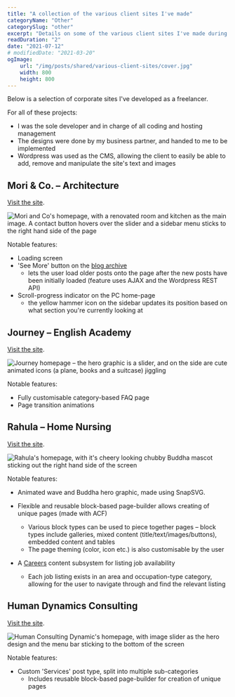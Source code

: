```yaml
---
title: "A collection of the various client sites I've made"
categoryName: "Other"
categorySlug: "other"
excerpt: "Details on some of the various client sites I've made during my time freelancing. This article includes some of the details about those sites, like links, screenshots and features included."
readDuration: "2"
date: "2021-07-12"
# modifiedDate: "2021-03-20"
ogImage:
    url: "/img/posts/shared/various-client-sites/cover.jpg"
    width: 800
    height: 800
---
```


Below is a selection of corporate sites I've developed as a freelancer.

For all of these projects:

-   I was the sole developer and in charge of all coding and hosting management
-   The designs were done by my business partner, and handed to me to be implemented
-   Wordpress was used as the CMS, allowing the client to easily be able to add, remove and manipulate the site's text and images

## Mori & Co. – Architecture

[Visit the site](https://mori-and-co.jp/).

![Mori and Co's homepage, with a renovated room and kitchen as the main image. A contact button hovers over the slider and a sidebar menu sticks to the right hand side of the page](https://mori-and-co.jp/wp-content/uploads/2021/07/og-image2.jpg)

Notable features:

-   Loading screen
-   'See More' button on the [blog archive](https://mori-and-co.jp/blog/)
    -   lets the user load older posts onto the page after the new posts have been initially loaded (feature uses AJAX and the Wordpress REST API)
-   Scroll-progress indicator on the PC home-page
    -   the yellow hammer icon on the sidebar updates its position based on what section you're currently looking at

## Journey – English Academy

[Visit the site](https://journey-academy.jp/).

![Journey homepage – the hero graphic is a slider, and on the side are cute animated icons (a plane, books and a suitcase) jiggling](https://journey-academy.jp/wp-content/uploads/2021/04/og-image.jpg)

Notable features:

-   Fully customisable category-based FAQ page
-   Page transition animations

## Rahula – Home Nursing

[Visit the site](https://rahula.co.jp/).

![Rahula's homepage, with it's cheery looking chubby Buddha mascot sticking out the right hand side of the screen](https://rahula.co.jp/wp-content/uploads/2021/04/rahula-og.jpg)

Notable features:

-   Animated wave and Buddha hero graphic, made using SnapSVG.
-   Flexible and reusable block-based page-builder allows creating of unique pages (made with ACF)

    -   Various block types can be used to piece together pages – block types include galleries, mixed content (title/text/images/buttons), embedded content and tables
    -   The page theming (color, icon etc.) is also customisable by the user

-   A [Careers](https://rahula.co.jp/careers/) content subsystem for listing job availability
    -   Each job listing exists in an area and occupation-type category, allowing for the user to navigate through and find the relevant listing

## Human Dynamics Consulting

[Visit the site](https://hdc.jp/).

![Human Consulting Dynamic's homepage, with image slider as the hero design and the menu bar sticking to the bottom of the screen](https://hdc.jp/wp-content/uploads/2021/07/hdc-og-image.jpg)

Notable features:

-   Custom 'Services' post type, split into multiple sub-categories
    -   Includes reusable block-based page-builder for creation of unique pages
